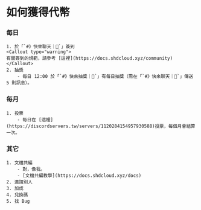 
# 如何獲得代幣

### 每日

    1. 於「`#》快來聊天｜💬`」簽到
    <Callout type="warning">
    有關簽到的規範，請參考 [這裡](https://docs.shdcloud.xyz/community)
    </Callout>
    2. 抽獎
        - 每日 12:00 於「`#》快來抽獎｜🎉`」有每日抽獎（需在「`#》快來聊天｜💬`」傳送 5 則訊息）。

### 每月

    1. 投票
        - 每日在 [這裡](https://discordservers.tw/servers/1120284154957930588)投票，每個月會結算一次。

### 其它

    1. 文檔共編
        - 對，像我。
        - [文檔共編教學](https://docs.shdcloud.xyz/docs)
    2. 邀請別人
    3. 加成
    4. 兌換碼
    5. 找 Bug
